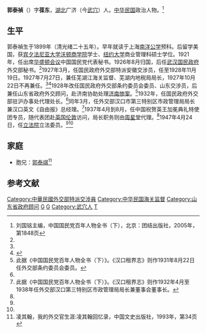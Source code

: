 '''郭泰禎'''（{{bd|1899年||？|}}）字'''葆东'''，[[湖北|湖北]]广济（今[[武穴|武穴]]）人。[[中华民国|中华民国]]政治人物。<ref name=lgm>刘国铭主编，中国国民党百年人物全书（下），北京：团结出版社，2005年，第1848页</ref>

==生平==
郭泰禎生于1899年（清光绪二十五年）。早年就读于上海[[南洋公学|南洋公学]]预科。后留学美国，获[[宾夕法尼亚大学沃顿商学院|宾夕法尼亚大学沃顿商学院]]学士、[[纽约大学|纽约大学]]商业管理科硕士学位。1921年，任出席[[华盛顿会议|华盛顿会议]]中国国民党代表秘书。1926年8月归国，后任[[武汉国民政府|武汉国民政府]]外交部秘书。<ref name=lgm/>1927年3月，任国民政府外交部特派安徽交涉员，任至1928年11月19日。1927年7月27日，兼任芜湖江海关监督、芜湖内地税局局长，1927年10月22日不再兼任。<ref name=lgm/><ref name=wuhan>{{Cite web |url=http://www.whfz.gov.cn:8080/pub/dqwx/zyz/hkzjz/dbz/zjrw2/content.htm |title=汉口租界志 第九章 人物 租界人物2，武汉地方志，于2013-07-01查阅 |accessdate=2013-07-01 |archive-date=2016-03-05 |archive-url=https://web.archive.org/web/20160305230658/http://www.whfz.gov.cn:8080/pub/dqwx/zyz/hkzjz/dbz/zjrw2/content.htm |dead-url=no }}</ref>1928年改任国民政府外交部条约委员会委员、山东交涉员，后兼任山东省政府外交顾问，赴济南协助处理[[济南惨案|济南惨案]]。<ref>此据《中国国民党百年人物全书（下）》。《汉口租界志》则作1931年8月22日任外交部条约委员会委员。</ref>1932年，任国民政府外交部驻沪办事处代理处长。<ref name=lgm/>同年3月，任外交部汉口市第三特别区市政管理局局长兼汉口英文《自由报》总经理。<ref>此据《中国国民党百年人物全书（下）》。《汉口租界志》则作1932年4月至1938年任外交部汉口第三特别区市政管理局局长兼董事会董事长。</ref>1937年4月到8月，任中国祝贺英王加冕典礼特使团专员，随代表团赴[[英国|英国]][[伦敦|伦敦]]访问，局长职务则由[[周星堂|周星堂]]代理。<ref name=wuhan/>1947年4月24日，任[[立法院|立法院]]立法委员。<ref name=lgm/><ref name=wuhan/>

==家庭==
*胞兄：[[郭泰祺|郭泰祺]]<ref>凌其翰，我的外交官生涯:凌其翰回忆录，中国文史出版社，1993年，第34页</ref>

==参考文献==
{{reflist}}

{{訓政時期第四屆立法院立法委員名單}}
{{DEFAULTSORT:Guo郭}}
[[Category:中華民國外交部特派交涉員|Category:中華民國外交部特派交涉員]]
[[Category:中华民国海关监督|Category:中华民国海关监督]]
[[Category:山东省政府顾问|Category:山东省政府顾问]]
[[Category:賓夕法尼亞大學校友|G]]
[[Category:紐約大學校友|G]]
[[Category:武穴人|Category:武穴人]]
[[Category:郭姓|T]]